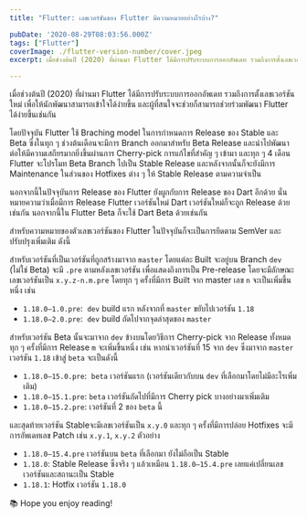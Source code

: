 ```yaml
---
title: "Flutter: เลขเวอร์ชันของ Flutter มีความหมายอย่างไรบ้าง?"

pubDate: '2020-08-29T08:03:56.000Z'
tags: ["Flutter"]
coverImage: ./flutter-version-number/cover.jpeg
excerpt: เมื่อช่วงต้นปี (2020) ที่ผ่านมา Flutter ได้มีการปรับระบบการออกอัพเดท รวมถึงการตั้งเลขเวอร์ชันใหม่ เพื่อให้นักพัฒนาสามารถเข้าใจได้ง่ายขึ้น และผู้ที่สนใจจะช่วยก็สามารถช่วยร่วมพัฒนา Flutter ได้ง่ายขึ้นเช่นกัน

---
```



เมื่อช่วงต้นปี (2020) ที่ผ่านมา Flutter ได้มีการปรับระบบการออกอัพเดท รวมถึงการตั้งเลขเวอร์ชันใหม่ เพื่อให้นักพัฒนาสามารถเข้าใจได้ง่ายขึ้น และผู้ที่สนใจจะช่วยก็สามารถช่วยร่วมพัฒนา Flutter ได้ง่ายขึ้นเช่นกัน

โดยปัจจุบัน Flutter ใช้ Braching model ในการกำหนดการ Release ของ Stable และ Beta ซึ่งในทุก ๆ ช่วงต้นเดือนจะมีการ Branch ออกมาสำหรับ Beta Release และนำไปพัฒนาต่อให้มีความเสถียรมากยิ่งขึ้นผ่านการ Cherry-pick การแก้ไขที่สำคัญ ๆ เข้ามา และทุก ๆ 4 เดือน Flutter จะโปรโมท Beta Branch ไปเป็น Stable Release และหลังจากนั้นก็จะยังมีการ Maintenance ในส่วนของ Hotfixes ต่าง ๆ ให้ Stable Release ตามความจำเป็น

นอกจากนี้ในปัจจุบันการ Release ของ Flutter ยังผูกกับการ Release ของ Dart อีกด้วย นั่นหมายความว่าเมื่อมีการ Release Flutter เวอร์ชันใหม่ Dart เวอร์ชันใหม่ก็จะถูก Release ด้วยเช่นกัน นอกจากนี้ใน Flutter Beta ก็จะใช้ Dart Beta ด้วยเช่นกัน

สำหรับความหมายของตัวเลขเวอร์ชันของ Flutter ในปัจจุบันก็จะเป็นการยึดตาม SemVer และปรับปรุงเพิ่มเติม ดังนี้

สำหรับเวอร์ชันที่เป็นเวอร์ชันที่ถูกสร้างมาจาก `master` โดยแต่ละ Built จะอยู่บน Branch `dev` (ไม่ใช่ Beta) จะมี `.pre` ตามหลังเลขเวอร์ชัน เพื่อแสดงถึงการเป็น Pre-release โดยจะมีลักษณะเลขเวอร์ชันเป็น `x.y.z-n.m.pre` โดยทุก ๆ ครั้งที่มีการ Built จาก master เลข `n` จะเป็นเพิ่มขึ้นหนึ่ง เช่น 

- `1.18.0–1.0.pre`:  `dev` build แรก หลังจากที่ `master` ขยับไปเวอร์ชัน `1.18`
- `1.18.0–2.0.pre`:  `dev` build ถัดไปจากจุดล่าสุดของ `master`

สำหรับเวอร์ชัน Beta นั้นจะมาจาก `dev` ข้างบนโดยวิธีการ Cherry-pick จาก Release ทั้งหมด ทุก ๆ ครั้งที่มีการ Release `m` จะเพิ่มขึ้นหนึ่ง เช่น หากนำเวอร์ชันที่ 15 จาก `dev` ซึ่งมาจาก `master` เวอร์ชัน `1.18` เข้าสู่ `beta` จะเป็นดังนี้

- `1.18.0–15.0.pre`:  `beta` เวอร์ชันแรก (เวอร์ชันเดียวกับบน `dev` ที่เลือกมาโดยไม่มีอะไรเพิ่มเติม)
- `1.18.0–15.1.pre`: `beta` เวอร์ชันถัดไปที่มีการ Cherry pick บางอย่างมาเพิ่มเติม
- `1.18.0–15.2.pre`: เวอร์ชันที่ 2 ของ `beta` นี้

และสุดท้ายเวอร์ชัน Stableจะมีเลขเวอร์ชันเป็น `x.y.0` และทุก ๆ ครั้งที่มีการปล่อย Hotfixes จะมีการอัพเดทเลข Patch เช่น `x.y.1`, `x.y.2` ตัวอย่าง

- `1.18.0–15.4.pre` เวอร์ชันบน `beta` ที่เลือกมา ยังไม่ถือเป็น Stable
- `1.18.0`: Stable Release ซึ่งจริง ๆ แล้วเหมือน `1.18.0–15.4.pre` เลยแค่เปลี่ยนเลขเวอร์ชันและสถานะเป็น Stable
- `1.18.1`: Hotfix เวอร์ชัน `1.18.0`

<Callout type="tip" title="Thanks for reading">
  📚 Hope you enjoy reading!
</Callout>

